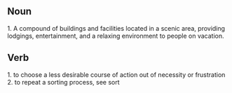 
== Noun ==

1. A compound of buildings and facilities located in a scenic area, providing lodgings, entertainment, and a relaxing environment to people on vacation.

== Verb ==

1. to choose a less desirable course of action out of necessity or frustration
2. to repeat a sorting process, see sort